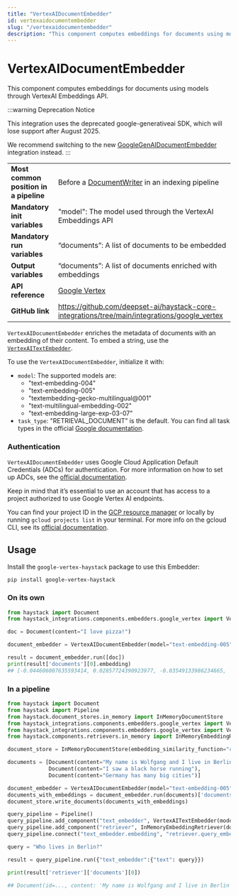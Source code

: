 ```yaml
---
title: "VertexAIDocumentEmbedder"
id: vertexaidocumentembedder
slug: "/vertexaidocumentembedder"
description: "This component computes embeddings for documents using models through VertexAI Embeddings API."
---
```


# VertexAIDocumentEmbedder

This component computes embeddings for documents using models through VertexAI Embeddings API.

:::warning
Deprecation Notice

This integration uses the deprecated google-generativeai SDK, which will lose support after August 2025.

We recommend switching to the new [GoogleGenAIDocumentEmbedder](googlegenaidocumentembedder.mdx) integration instead.
:::

|                                        |                                                                                                 |
| -------------------------------------- | ----------------------------------------------------------------------------------------------- |
| **Most common position in a pipeline** | Before a [DocumentWriter](../writers/documentwriter.mdx) in an indexing pipeline                           |
| **Mandatory init variables**           | "model": The model used through the VertexAI Embeddings API                                     |
| **Mandatory run variables**            | “documents”: A list of documents to be embedded                                                 |
| **Output variables**                   | “documents”: A list of documents enriched with embeddings                                       |
| **API reference**                      | [Google Vertex](/reference/integrations-google-vertex)                                                 |
| **GitHub link**                        | https://github.com/deepset-ai/haystack-core-integrations/tree/main/integrations/google_vertex |

`VertexAIDocumentEmbedder` enriches the metadata of documents with an embedding of their content. To embed a string, use the [`VertexAITextEmbedder`](doc:vertexaitextembedder).

To use the `VertexAIDocumentEmbedder`, initialize it with:

- `model`: The supported models are:
  - "text-embedding-004"
  - "text-embedding-005"
  - "textembedding-gecko-multilingual@001"
  - "text-multilingual-embedding-002"
  - "text-embedding-large-exp-03-07"
- `task_type`: "RETRIEVAL_DOCUMENT” is the default. You can find all task types in the official [Google documentation](https://cloud.google.com/vertex-ai/generative-ai/docs/model-reference/text-embeddings-api#tasktype).

### Authentication

`VertexAIDocumentEmbedder` uses Google Cloud Application Default Credentials (ADCs) for authentication. For more information on how to set up ADCs, see the [official documentation](https://cloud.google.com/docs/authentication/provide-credentials-adc).

Keep in mind that it’s essential to use an account that has access to a project authorized to use Google Vertex AI endpoints.

You can find your project ID in the [GCP resource manager](https://console.cloud.google.com/cloud-resource-manager) or locally by running `gcloud projects list` in your terminal. For more info on the gcloud CLI, see its [official documentation](https://cloud.google.com/cli).

## Usage

Install the `google-vertex-haystack` package to use this Embedder:

```shell
pip install google-vertex-haystack
```

### On its own

```python
from haystack import Document
from haystack_integrations.components.embedders.google_vertex import VertexAIDocumentEmbedder

doc = Document(content="I love pizza!")

document_embedder = VertexAIDocumentEmbedder(model="text-embedding-005")

result = document_embedder.run([doc])
print(result['documents'][0].embedding)
## [-0.044606007635593414, 0.02857724390923977, -0.03549133986234665,
```

### In a pipeline

```python
from haystack import Document
from haystack import Pipeline
from haystack.document_stores.in_memory import InMemoryDocumentStore
from haystack_integrations.components.embedders.google_vertex import VertexAITextEmbedder
from haystack_integrations.components.embedders.google_vertex import VertexAIDocumentEmbedder
from haystack.components.retrievers.in_memory import InMemoryEmbeddingRetriever

document_store = InMemoryDocumentStore(embedding_similarity_function="cosine")

documents = [Document(content="My name is Wolfgang and I live in Berlin"),
             Document(content="I saw a black horse running"),
             Document(content="Germany has many big cities")]

document_embedder = VertexAIDocumentEmbedder(model="text-embedding-005")
documents_with_embeddings = document_embedder.run(documents)['documents']
document_store.write_documents(documents_with_embeddings)

query_pipeline = Pipeline()
query_pipeline.add_component("text_embedder", VertexAITextEmbedder(model="text-embedding-005"))
query_pipeline.add_component("retriever", InMemoryEmbeddingRetriever(document_store=document_store))
query_pipeline.connect("text_embedder.embedding", "retriever.query_embedding")

query = "Who lives in Berlin?"

result = query_pipeline.run({"text_embedder":{"text": query}})

print(result['retriever']['documents'][0])

## Document(id=..., content: 'My name is Wolfgang and I live in Berlin')
```
